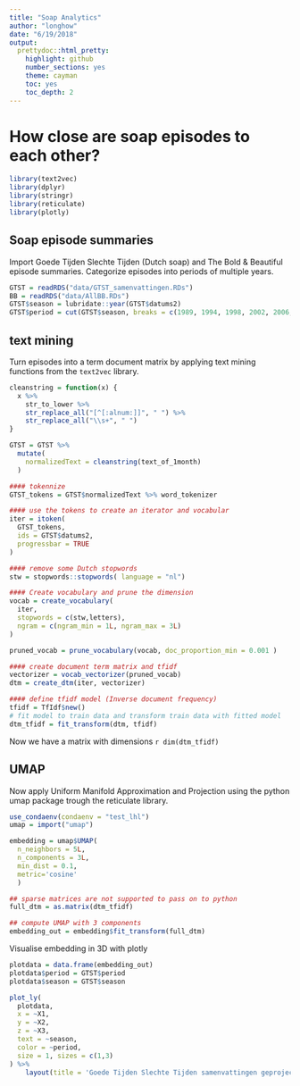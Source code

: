 ```yaml
---
title: "Soap Analytics"
author: "longhow"
date: "6/19/2018"
output:
  prettydoc::html_pretty:
    highlight: github
    number_sections: yes
    theme: cayman
    toc: yes
    toc_depth: 2
---
```

# How close are soap episodes to each other?

```r
library(text2vec)
library(dplyr)
library(stringr)
library(reticulate)
library(plotly)
```

## Soap episode summaries 

Import Goede Tijden Slechte Tijden (Dutch soap) and The Bold & Beautiful episode summaries. Categorize episodes into periods of multiple years.

```r
GTST = readRDS("data/GTST_samenvattingen.RDs")
BB = readRDS("data/AllBB.RDs")
GTST$season = lubridate::year(GTST$datums2)
GTST$period = cut(GTST$season, breaks = c(1989, 1994, 1998, 2002, 2006, 2010, 2014, 2018))
```

## text mining 

Turn episodes into a term document matrix by applying text mining functions from the `text2vec` library.

```r
cleanstring = function(x) {
  x %>% 
    str_to_lower %>% 
    str_replace_all("[^[:alnum:]]", " ") %>% 
    str_replace_all("\\s+", " ")
}

GTST = GTST %>% 
  mutate(
    normalizedText = cleanstring(text_of_1month)
  )

#### tokennize
GTST_tokens = GTST$normalizedText %>% word_tokenizer

#### use the tokens to create an iterator and vocabular
iter = itoken(
  GTST_tokens, 
  ids = GTST$datums2,
  progressbar = TRUE
)

#### remove some Dutch stopwords
stw = stopwords::stopwords( language = "nl")

#### Create vocabulary and prune the dimension
vocab = create_vocabulary(
  iter, 
  stopwords = c(stw,letters),
  ngram = c(ngram_min = 1L, ngram_max = 3L)
)

pruned_vocab = prune_vocabulary(vocab, doc_proportion_min = 0.001 )

#### create document term matrix and tfidf 
vectorizer = vocab_vectorizer(pruned_vocab)
dtm = create_dtm(iter, vectorizer)

#### define tfidf model (Inverse document frequency)
tfidf = TfIdf$new()
# fit model to train data and transform train data with fitted model
dtm_tfidf = fit_transform(dtm, tfidf)

```

Now we have a matrix with dimensions `r dim(dtm_tfidf)` 

## UMAP

Now apply Uniform Manifold Approximation and Projection using the python umap package trough the reticulate library.

```r
use_condaenv(condaenv = "test_lhl")
umap = import("umap")

embedding = umap$UMAP(
  n_neighbors = 5L,
  n_components = 3L,
  min_dist = 0.1,
  metric='cosine'
  )

## sparse matrices are not supported to pass on to python
full_dtm = as.matrix(dtm_tfidf)

## compute UMAP with 3 components
embedding_out = embedding$fit_transform(full_dtm)
```

Visualise embedding in 3D with plotly

```r
plotdata = data.frame(embedding_out)
plotdata$period = GTST$period
plotdata$season = GTST$season

plot_ly(
  plotdata, 
  x = ~X1,
  y = ~X2, 
  z = ~X3,
  text = ~season,
  color = ~period,
  size = 1, sizes = c(1,3) 
) %>% 
    layout(title = 'Goede Tijden Slechte Tijden samenvattingen geprojecteerd in 3D')
```











